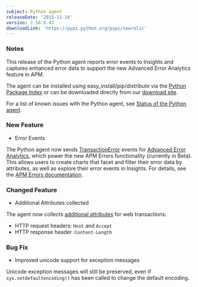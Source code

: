 ```yaml
---
subject: Python agent
releaseDate: '2015-11-16'
version: 2.58.0.43
downloadLink: 'https://pypi.python.org/pypi/newrelic'
---
```


### Notes

This release of the Python agent reports error events to Insights and captures enhanced error data to support the new Advanced Error Analytics feature in APM.

The agent can be installed using easy_install/pip/distribute via the [Python Package Index](https://pypi.python.org/pypi/newrelic) or can be downloaded directly from our [download site](http://download.newrelic.com/python_agent/release/).

For a list of known issues with the Python agent, see [Status of the Python agent](https://docs.newrelic.com/docs/python/status-of-python-agent).

### New Feature

* Error Events

The Python agent now sends [TransactionError](https://docs.newrelic.com/docs/insights/new-relic-insights/decorating-events/error-event-default-attributes-insights) events for [Advanced Error Analytics](https://blog.newrelic.com/2015/11/12/apm-error-analytics/), which power the new APM Errors functionality (currently in Beta). This allows users to create charts that facet and filter their error data by attributes, as well as explore their error events in Insights. For details, see the [APM Errors documentation](https://docs.newrelic.com/docs/apm/applications-menu/events/view-apm-errors-error-traces).

### Changed Feature

* Additional Attributes collected

The agent now collects [additional attributes](https://docs.newrelic.com/docs/agents/python-agent/attributes/python-agent-attributes#attributes) for web transactions:

* HTTP request headers: `Host` and `Accept`
* HTTP response header :`Content-Length`

### Bug Fix

* Improved unicode support for exception messages

Unicode exception messages will still be preserved, even if `sys.setdefaultencoding()` has been called to change the default encoding.
